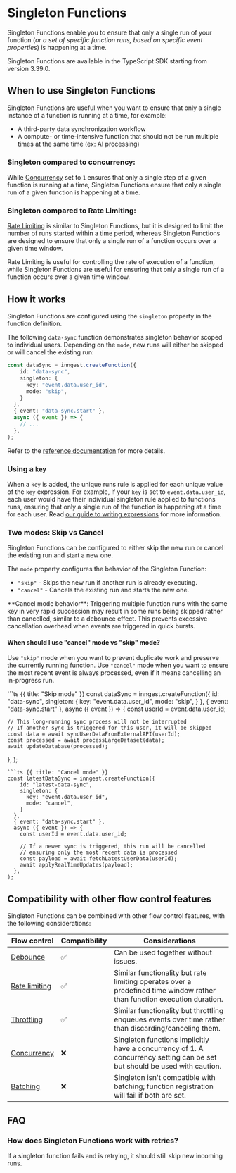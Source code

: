 
# Singleton Functions <VersionBadge version="TypeScript v3.39.0+" /> <VersionBadge version="Go SDK v0.12.0+" /> <VersionBadge version="Python v0.5+" />


Singleton Functions enable you to ensure that only a single run of your function (_or a set of specific function runs, based on specific event properties_) is happening at a time.

<p>
  <ImageTheme
    dark={'/assets/docs/features/inngest-functions/flow-control/singleton-functions/diagram-dark.png'}
    light={'/assets/docs/features/inngest-functions/flow-control/singleton-functions/diagram-light.png'}
    className="my-0"
    alt={'Singleton Functions only process one run at a time.'}
  />
</p>

<Callout variant="info">
  Singleton Functions are available in the TypeScript SDK starting from version 3.39.0.
</Callout>

## When to use Singleton Functions

Singleton Functions are useful when you want to ensure that only a single instance of a function is running at a time, for example:
- A third-party data synchronization workflow
- A compute- or time-intensive function that should not be run multiple times at the same time (ex: AI processing)


### Singleton compared to concurrency:

While [Concurrency](/docs/guides/concurrency) set to `1` ensures that only a single step of a given function is running at a time, Singleton Functions ensure that only a single run of a given function is happening at a time.


### Singleton compared to Rate Limiting:

[Rate Limiting](/docs/guides/rate-limiting) is similar to Singleton Functions, but it is designed to limit the number of runs started within a time period, whereas Singleton Functions are designed to ensure that only a single run of a function occurs over a given time window.

Rate Limiting is useful for controlling the rate of execution of a function, while Singleton Functions are useful for ensuring that only a single run of a function occurs over a given time window.






## How it works

Singleton Functions are configured using the `singleton` property in the function definition.

The following `data-sync` function demonstrates singleton behavior scoped to individual users. Depending on the `mode`, new runs will either be skipped or will cancel the existing run:

```ts
const dataSync = inngest.createFunction({
    id: "data-sync",
    singleton: {
      key: "event.data.user_id",
      mode: "skip",
    }  
  },
  { event: "data-sync.start" },
  async ({ event }) => {
    // ...
  },
);
```

Refer to the [reference documentation](/docs/reference/functions/singleton) for more details.

### Using a `key`

When a `key` is added, the unique runs rule is applied for each unique value of the `key` expression. For example, if your `key` is set to `event.data.user_id`,
each user would have their individual singleton rule applied to functions runs, ensuring that only a single run of the function is happening at a time for each user. Read [our guide to writing expressions](/docs/guides/writing-expressions) for more information.


### Two modes: Skip vs Cancel

Singleton Functions can be configured to either skip the new run or cancel the existing run and start a new one.

The `mode` property configures the behavior of the Singleton Function:

- `"skip"` - Skips the new run if another run is already executing.
- `"cancel"` - Cancels the existing run and starts the new one.

<Callout variant="info">
  **Cancel mode behavior**: Triggering multiple function runs with the same key in very rapid succession may result in some runs being skipped rather than cancelled, similar to a debounce effect. This prevents excessive cancellation overhead when events are triggered in quick bursts.
</Callout>

#### When should I use "cancel" mode vs "skip" mode?

Use `"skip"` mode when you want to prevent duplicate work and preserve the currently running function. Use `"cancel"` mode when you want to ensure the most recent event is always processed, even if it means cancelling an in-progress run.

<CodeGroup>
```ts {{ title: "Skip mode" }}
const dataSync = inngest.createFunction({
    id: "data-sync",
    singleton: {
      key: "event.data.user_id",
      mode: "skip",
    }  
  },
  { event: "data-sync.start" },
  async ({ event }) => {
    const userId = event.data.user_id;
    
    // This long-running sync process will not be interrupted
    // If another sync is triggered for this user, it will be skipped
    const data = await syncUserDataFromExternalAPI(userId);
    const processed = await processLargeDataset(data);
    await updateDatabase(processed);
  },
);
```
```ts {{ title: "Cancel mode" }}
const latestDataSync = inngest.createFunction({
    id: "latest-data-sync",
    singleton: {
      key: "event.data.user_id",
      mode: "cancel",
    }  
  },
  { event: "data-sync.start" },
  async ({ event }) => {
    const userId = event.data.user_id;
    
    // If a newer sync is triggered, this run will be cancelled
    // ensuring only the most recent data is processed
    const payload = await fetchLatestUserData(userId);
    await applyRealTimeUpdates(payload);
  },
);
```
</CodeGroup>


## Compatibility with other flow control features

Singleton Functions can be combined with other flow control features, with the following considerations:

| Flow control | Compatibility | Considerations |
| --- | --- | --- |
| [Debounce](/docs/guides/debounce) | ✅ | Can be used together without issues. |
| [Rate limiting](/docs/guides/rate-limiting) | ✅ | Similar functionality but rate limiting operates over a predefined time window rather than function execution duration. | 
| [Throttling](/docs/guides/throttling) | ✅ | Similar functionality but throttling enqueues events over time rather than discarding/canceling them. |
| [Concurrency](/docs/guides/concurrency) | ❌ | Singleton functions implicitly have a concurrency of 1. A concurrency setting can be set but should be used with caution. |
| [Batching](/docs/guides/batching) | ❌ | Singleton isn't compatible with batching; function registration will fail if both are set. |


## FAQ

### How does Singleton Functions work with retries?

If a singleton function fails and is retrying, it should still skip new incoming runs.
